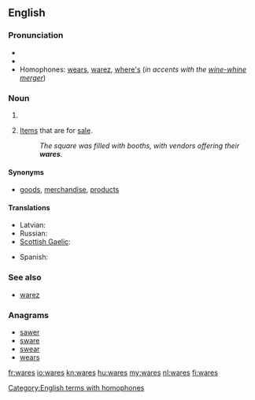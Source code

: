 ==English==

===Pronunciation===
* {{audio|en-us-wares.ogg|Audio (US)}}
* {{rhymes|ɛə(r)z}}
* Homophones: [[wears]], [[warez]], [[where's]] (''in accents with the [[wine-whine merger]]'')

===Noun===
{{head|en|noun}}

# {{plural of|ware}}
# {{in the plural}} [[item|Items]] that are for [[sale]].
#: ''The square was filled with booths, with vendors offering their '''wares'''.''

====Synonyms====
* [[goods]], [[merchandise]], [[product]]s

====Translations====
{{trans-top|items for sale}}
* Latvian: {{t|lv|prece|f}}
* Russian: {{t|ru|товар|sc=Cyrl}}
* [[Scottish Gaelic]]: {{t-|gd|bathar|m|xs=Scottish Gaelic}}
{{trans-mid}}
* Spanish: {{t|es|mercancías|f|p}}
{{trans-bottom}}

===See also===
* [[warez]]

===Anagrams===
* [[sawer#English|sawer]]
* [[sware#English|sware]]
* [[swear#English|swear]]
* [[wears#English|wears]]

[[Category:English terms with homophones]]

[[fr:wares]]
[[io:wares]]
[[kn:wares]]
[[hu:wares]]
[[my:wares]]
[[nl:wares]]
[[fi:wares]]